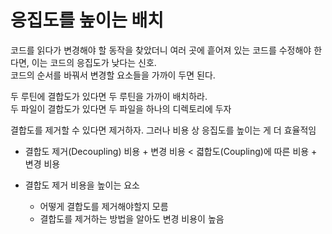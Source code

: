 # 응집도를 높이는 배치

코드를 읽다가 변경해야 할 동작을 찾았더니 여러 곳에 흩어져 있는 코드를 수정해야 한다면, 이는 코드의 응집도가 낮다는 신호.  
코드의 순서를 바꿔서 변경할 요소들을 가까이 두면 된다.

두 루틴에 결합도가 있다면 두 루틴을 가까이 배치하라.  
두 파일이 결합도가 있다면 두 파일을 하나의 디렉토리에 두자

결합도를 제거할 수 있다면 제거하자. 그러나 비용 상 응집도를 높이는 게 더 효율적임

- 결합도 제거(Decoupling) 비용 + 변경 비용 < 겳합도(Coupling)에 따른 비용 + 변경 비용

- 결합도 제거 비용을 높이는 요소
  - 어떻게 결합도를 제거해야할지 모름
  - 결합도를 제거하는 방법을 알아도 변경 비용이 높음
